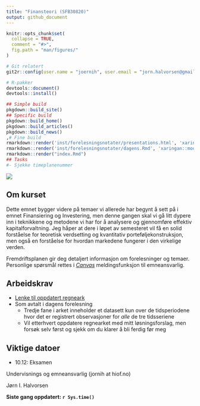 ```yaml
---
title: "Finansteori (SFB30820)"
output: github_document
---
```


<!-- README.md is generated from README.Rmd. Please edit that file -->

```r
knitr::opts_chunk$set(
  collapse = TRUE,
  comment = "#>",
  fig.path = "man/figures/"
)
```

```r
# Git relatert
git2r::config(user.name = "joernih", user.email = "jorn.halvorsen@gmail.com")
```

```r
# R-pakker
devtools::document()
devtools::install()
```

```r
## Simple build
pkgdown::build_site()
## Specific build
pkgdown::build_home()
pkgdown::build_articles()
pkgdown::build_news()
,# Fine build
rmarkdown::render('inst/forelesningsnotater/presentations.html', 'xaringan::moon_reader')
rmarkdown::render('inst/forelesningsnotater/dagens.Rmd', 'xaringan::moon_reader')
rmarkdown::render("index.Rmd")
## Tasks
#- Sjekke timeplanenummer
```

![](man/figures/01_finans.jpg)

## Om kurset

Dette emnet bygger videre på temaer vi allerede har begynt å sett på i emnet Finansiering og Investering, men denne gangen skal vi gå litt dypere inn i teknikkene og metodene vi har for å analysere og gjennomføre effektiv kapitalforvaltning. Jeg håper at dere i løpet av semesteret vil få en solid forståelse for teoretisk verdsetting og kvantitativ porteføljekonstruksjon, men også en forståelse for hvordan markedene fungerer i den virkelige verden.

Fremdriftsplanen gir deg detaljert informasjon om forelesninger og temaer. Personlige spørsmål rettes i [*Canvas*]() meldingsfunksjon til emneansvarlig. 

## Arbeidskrav

- [Lenke til oppdatert regneark](https://docs.google.com/spreadsheets/d/1RBtpzzrAY5OIzlgBSLfzGvJeHmMJxMC_cEl3rOXV4m8/edit?usp=sharing)
- Som avtalt i dagens forelesning
	- Tredje fane i arket inneholder et datasett kun over de tidsperiodene  hvor det er registrert observasjoner for *alle* de tre tidsseriene
	- Vil etterhvert oppdatere regnearket med mitt løsningsforslag, men forsøk selv først og sjekk om du klarer å bli ferdig før meg

## Viktige datoer 

- 10.12: Eksamen

Undervisnings og emneansvarlig (jornih at hiof.no)

Jørn I. Halvorsen

**Siste gang oppdatert: `r Sys.time()`**

